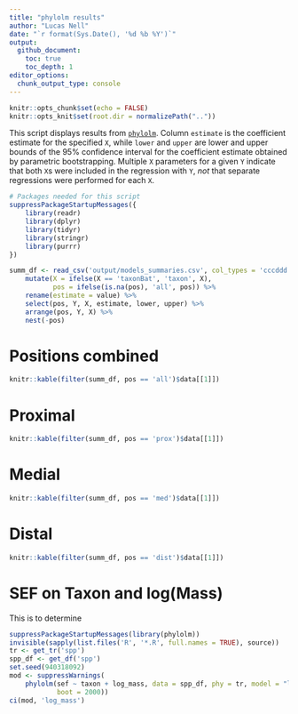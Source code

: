 ```yaml
--- 
title: "phylolm results" 
author: "Lucas Nell" 
date: "`r format(Sys.Date(), '%d %b %Y')`" 
output: 
  github_document: 
    toc: true 
    toc_depth: 1 
editor_options: 
  chunk_output_type: console
--- 
```

 
```r
knitr::opts_chunk$set(echo = FALSE) 
knitr::opts_knit$set(root.dir = normalizePath("..")) 
``` 
 
 
This script displays results from 
[`phylolm`](https://doi.org/10.1093/sysbio/syu005). 
Column `estimate` is the coefficient estimate for the specified `X`, while 
`lower` and `upper` are lower and upper bounds of the 95% confidence interval
for the coefficient estimate obtained by parametric bootstrapping.
Multiple `X` parameters for a given `Y` indicate that both `X`s were included
in the regression with `Y`, *not* that separate regressions were performed for 
each `X`.
 
 
```r
# Packages needed for this script 
suppressPackageStartupMessages({
    library(readr)
    library(dplyr)
    library(tidyr)
    library(stringr)
    library(purrr)
}) 
``` 
 
 
```r
summ_df <- read_csv('output/models_summaries.csv', col_types = 'cccddd') %>%  
    mutate(X = ifelse(X == 'taxonBat', 'taxon', X),
           pos = ifelse(is.na(pos), 'all', pos)) %>%  
    rename(estimate = value) %>%
    select(pos, Y, X, estimate, lower, upper) %>% 
    arrange(pos, Y, X) %>%
    nest(-pos)
``` 
 
 
# Positions combined 
 
```r
knitr::kable(filter(summ_df, pos == 'all')$data[[1]]) 
``` 
 
 
# Proximal 
 
```r
knitr::kable(filter(summ_df, pos == 'prox')$data[[1]])
``` 
 
 
# Medial 
 
```r
knitr::kable(filter(summ_df, pos == 'med')$data[[1]])
``` 
 
 
# Distal 
 
```r
knitr::kable(filter(summ_df, pos == 'dist')$data[[1]])
``` 

# SEF on Taxon and log(Mass)

This is to determine 

```r
suppressPackageStartupMessages(library(phylolm))
invisible(sapply(list.files('R', '*.R', full.names = TRUE), source))
tr <- get_tr('spp')
spp_df <- get_df('spp')
set.seed(940318092)
mod <- suppressWarnings(
    phylolm(sef ~ taxon + log_mass, data = spp_df, phy = tr, model = "lambda", 
            boot = 2000))
ci(mod, 'log_mass')
```

